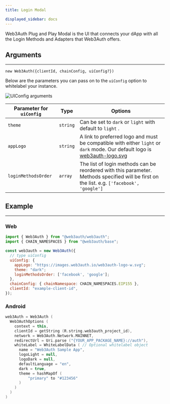 ```yaml
---
title: Login Modal

displayed_sidebar: docs
---
```



Web3Auth Plug and Play Modal is the UI that connects your dApp with all the Login Methods and Adapters that Web3Auth offers.

## Arguments

---

`new Web3Auth({clientId, chainConfig, uiConfig?})`

Below are the parameters you can pass on to the `uiConfig` option to whitelabel your instance.

<div style={{ flexBasis: "300px", flexGrow: "1", textAlign: "center" }}>
  <img src={Image1} style={{ alignSelf: "center", maxWidth: "90%" }} alt="UIConfig arguments" />
</div>

| Parameter for `uiConfig` | Type     | Options                                                                                                                                                                   |
| ------------------------ | -------- | ------------------------------------------------------------------------------------------------------------------------------------------------------------------------- |
| `theme`                  | `string` | Can be set to `dark` or `light` with default to `light` .                                                                                                                 |
| `appLogo`                | `string` | A link to preferred logo and must be compatible with either `light` or `dark` mode. Our default logo is [web3auth-logo.svg](https://images.web3auth.io/web3auth-logo.svg) |
| `loginMethodsOrder`      | `array`  | The list of login methods can be reordered with this parameter. Methods specified will be first on the list. e.g. `['facebook', 'google']`                                |

## Example

---

### Web

```js
import { Web3Auth } from "@web3auth/web3auth";
import { CHAIN_NAMESPACES } from "@web3auth/base";

const web3auth = new Web3Auth({
  // type uiConfig
  uiConfig: {
    appLogo: "https://images.web3auth.io/web3auth-logo-w.svg";
    theme: "dark";
    loginMethodsOrder: ['facebook', 'google'];
  },
  chainConfig: { chainNamespace: CHAIN_NAMESPACES.EIP155 },
  clientId: "example-client-id",
});
```

### Android

```kotlin
web3Auth = Web3Auth (
  Web3AuthOptions (
    context = this,
    clientId = getString (R.string.web3auth_project_id),
    network = Web3Auth.Network.MAINNET,
    redirectUrl = Uri.parse ("{YOUR_APP_PACKAGE_NAME}://auth"),
    whiteLabel = WhiteLabelData ( // Optional whitelabel object
      name = "Web3Auth Sample App",
      logoLight = null,
      logoDark = null,
      defaultLanguage = "en",
      dark = true,
      theme = hashMapOf (
          "primary" to "#123456"
      )
    )
  )
)
```
